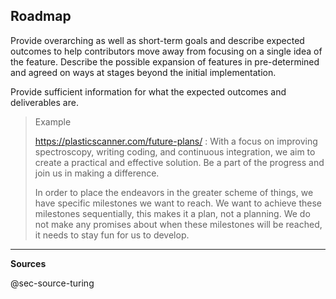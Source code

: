## Roadmap {#sec-roadmap}

Provide overarching as well as short-term goals and describe expected outcomes to help contributors move away from focusing on a single idea of the feature.
Describe the possible expansion of features in pre-determined and agreed on ways at stages beyond the initial implementation.

Provide sufficient information for what the expected outcomes and deliverables are.

> Example
>
> <https://plasticscanner.com/future-plans/> : With a focus on improving spectroscopy, writing coding, and continuous integration, we aim to create a practical and effective solution.
> Be a part of the progress and join us in making a difference.
>
> In order to place the endeavors in the greater scheme of things, we have specific milestones we want to reach.
> We want to achieve these milestones sequentially, this makes it a plan, not a planning.
> We do not make any promises about when these milestones will be reached, it needs to stay fun for us to develop.

------------------------------------------------------------------------

**Sources**

@sec-source-turing
